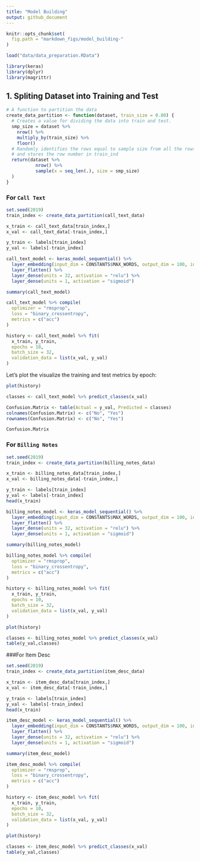---
title: "Model Building"
output: github_document
---

```{r setup, include=F}
knitr::opts_chunk$set(
  fig.path = "markdown_figs/model_building-"
)

load("data/data_preparation.RData")
```

```{r, message=FALSE}
library(keras)
library(dplyr)
library(magrittr)
```

## 1. Spliting Dataset into Training and Test

```{r echo = F}
# A function to partition the data
create_data_partition <- function(dataset, train_size = 0.80) {
  # Creates a value for dividing the data into train and test.
  smp_size = dataset %>%
    nrow() %>%
    multiply_by(train_size) %>%
    floor()
  # Randomly identifies the rows equal to sample size from all the rows of dataset dataset
  # and stores the row number in train_ind
  return(dataset %>%
           nrow() %>%
           sample(x = seq_len(.), size = smp_size)
  )
}
```

### For `Call Text`

```{r}
set.seed(2019)
train_index <- create_data_partition(call_text_data)

x_train <- call_text_data[train_index,]
x_val <- call_text_data[-train_index,]

y_train <- labels[train_index]
y_val <- labels[-train_index]
```


```{r}
call_text_model <- keras_model_sequential() %>% 
  layer_embedding(input_dim = CONSTANTS$MAX_WORDS, output_dim = 100, input_length = CONSTANTS$MAX_LEN) %>% 
  layer_flatten() %>% 
  layer_dense(units = 32, activation = "relu") %>% 
  layer_dense(units = 1, activation = "sigmoid")

summary(call_text_model)
```

```{r}
call_text_model %>% compile(
  optimizer = "rmsprop",
  loss = "binary_crossentropy",
  metrics = c("acc")
)

history <- call_text_model %>% fit(
  x_train, y_train,
  epochs = 10,
  batch_size = 32,
  validation_data = list(x_val, y_val)
)
```

Let's plot the visualize the training and test metrics by epoch:

```{r}
plot(history)
```

```{r}
classes <- call_text_model %>% predict_classes(x_val)

Confusion.Matrix <- table(Actual = y_val, Predicted = classes)
colnames(Confusion.Matrix) <- c("No", "Yes")
rownames(Confusion.Matrix) <- c("No", "Yes")

Confusion.Matrix
```

### For `Billing Notes`

```{r}
set.seed(2019)
train_index <- create_data_partition(billing_notes_data)

x_train <- billing_notes_data[train_index,]
x_val <- billing_notes_data[-train_index,]

y_train <- labels[train_index]
y_val <- labels[-train_index]
head(x_train)
```

```{r}
billing_notes_model <- keras_model_sequential() %>% 
  layer_embedding(input_dim = CONSTANTS$MAX_WORDS, output_dim = 100, input_length = CONSTANTS$MAX_LEN) %>% 
  layer_flatten() %>% 
  layer_dense(units = 32, activation = "relu") %>% 
  layer_dense(units = 1, activation = "sigmoid")

summary(billing_notes_model)
```

```{r}
billing_notes_model %>% compile(
  optimizer = "rmsprop",
  loss = "binary_crossentropy",
  metrics = c("acc")
)

history <- billing_notes_model %>% fit(
  x_train, y_train,
  epochs = 10,
  batch_size = 32,
  validation_data = list(x_val, y_val)
)
```

```{r}
plot(history)
```

```{r}
classes <- billing_notes_model %>% predict_classes(x_val)
table(y_val,classes)
```

###For Item Desc

```{r}
set.seed(2019)
train_index <- create_data_partition(item_desc_data)

x_train <- item_desc_data[train_index,]
x_val <- item_desc_data[-train_index,]

y_train <- labels[train_index]
y_val <- labels[-train_index]
head(x_train)
```

```{r}
item_desc_model <- keras_model_sequential() %>% 
  layer_embedding(input_dim = CONSTANTS$MAX_WORDS, output_dim = 100, input_length = CONSTANTS$MAX_LEN) %>% 
  layer_flatten() %>% 
  layer_dense(units = 32, activation = "relu") %>% 
  layer_dense(units = 1, activation = "sigmoid")

summary(item_desc_model)
```

```{r}
item_desc_model %>% compile(
  optimizer = "rmsprop",
  loss = "binary_crossentropy",
  metrics = c("acc")
)

history <- item_desc_model %>% fit(
  x_train, y_train,
  epochs = 10,
  batch_size = 32,
  validation_data = list(x_val, y_val)
)
```

```{r}
plot(history)
```

```{r}
classes <- item_desc_model %>% predict_classes(x_val)
table(y_val,classes)
```

